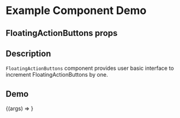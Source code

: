 
<Meta title="Example/Floating action buttons" component={FloatingActionButtons} />

# Example Component Demo

## FloatingActionButtons props
<Props of={FloatingActionButtons} />

## Description

`FloatingActionButtons` component provides user basic interface to increment FloatingActionButtons by one.

## Demo

<Canvas>
  <Story name="FloatingActionButtons">
    {(args) => <FloatingActionButtons {...args} />}
  </Story>
</Canvas>